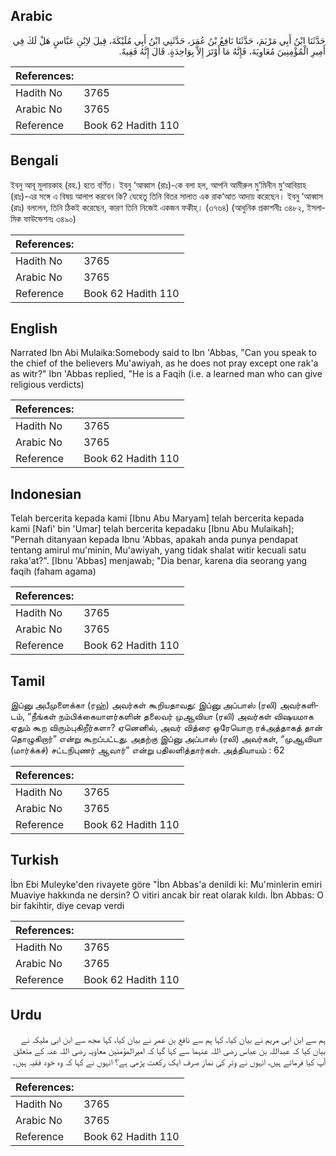 ## Arabic


<div dir="rtl" lang="ar" style={{fontSize:'larger',backgroundColor:'#f8f9fa',padding:20}}>
حَدَّثَنَا ابْنُ أَبِي مَرْيَمَ، حَدَّثَنَا نَافِعُ بْنُ عُمَرَ، حَدَّثَنِي ابْنُ أَبِي مُلَيْكَةَ، قِيلَ لاِبْنِ عَبَّاسٍ هَلْ لَكَ فِي أَمِيرِ الْمُؤْمِنِينَ مُعَاوِيَةَ، فَإِنَّهُ مَا أَوْتَرَ إِلاَّ بِوَاحِدَةٍ‏.‏ قَالَ إِنَّهُ فَقِيهٌ‏.‏
</div>
<div style={{backgroundColor:'#f8f9fa',padding:20, marginBottom: 10}}><table> <thead> <tr> <th>References:</th> <th></th> </tr> </thead> <tbody><tr><td>Hadith No</td><td>3765</td></tr><tr><td>Arabic No</td><td>3765</td></tr><tr><td>Reference</td><td>Book 62 Hadith 110</td></tr></tbody></table></div>

## Bengali


<div dir="ltr" lang="bn" style={{fontSize:'larger',backgroundColor:'#f8f9fa',padding:20}}>
ইবনু আবূ মুলায়কাহ (রহ.) হতে বর্ণিত। ইবনু ‘আব্বাস (রাঃ)-কে বলা হল, আপনি আমীরুল মু’মিনীন মু‘আবিয়াহ (রাঃ)-এর সঙ্গে এ বিষয় আলাপ করবেন কি? যেহেতু তিনি বিতর সালাত এক রাক‘আত আদায় করেছেন। ইবনু ‘আব্বাস (রাঃ) বললেন, তিনি ঠিকই করেছেন, কারণ তিনি নিজেই একজন ফকীহ্। (৩৭৬৪) (আধুনিক প্রকাশনীঃ ৩৪৮২, ইসলামিক ফাউন্ডেশনঃ ৩৪৯০)
</div>
<div style={{backgroundColor:'#f8f9fa',padding:20, marginBottom: 10}}><table> <thead> <tr> <th>References:</th> <th></th> </tr> </thead> <tbody><tr><td>Hadith No</td><td>3765</td></tr><tr><td>Arabic No</td><td>3765</td></tr><tr><td>Reference</td><td>Book 62 Hadith 110</td></tr></tbody></table></div>

## English


<div dir="ltr" lang="en" style={{fontSize:'larger',backgroundColor:'#f8f9fa',padding:20}}>
Narrated Ibn Abi Mulaika:Somebody said to Ibn 'Abbas, "Can you speak to the chief of the believers Mu'awiyah, as he does not pray except one rak'a as witr?" Ibn 'Abbas replied, "He is a Faqih (i.e. a learned man who can give religious verdicts)
</div>
<div style={{backgroundColor:'#f8f9fa',padding:20, marginBottom: 10}}><table> <thead> <tr> <th>References:</th> <th></th> </tr> </thead> <tbody><tr><td>Hadith No</td><td>3765</td></tr><tr><td>Arabic No</td><td>3765</td></tr><tr><td>Reference</td><td>Book 62 Hadith 110</td></tr></tbody></table></div>

## Indonesian


<div dir="ltr" lang="id" style={{fontSize:'larger',backgroundColor:'#f8f9fa',padding:20}}>
Telah bercerita kepada kami [Ibnu Abu Maryam] telah bercerita kepada kami [Nafi' bin 'Umar] telah bercerita kepadaku [Ibnu Abu Mulaikah]; "Pernah ditanyaan kepada Ibnu 'Abbas, apakah anda punya pendapat tentang amirul mu'minin, Mu'awiyah, yang tidak shalat witir kecuali satu raka'at?". [Ibnu 'Abbas] menjawab; "Dia benar, karena dia seorang yang faqih (faham agama)
</div>
<div style={{backgroundColor:'#f8f9fa',padding:20, marginBottom: 10}}><table> <thead> <tr> <th>References:</th> <th></th> </tr> </thead> <tbody><tr><td>Hadith No</td><td>3765</td></tr><tr><td>Arabic No</td><td>3765</td></tr><tr><td>Reference</td><td>Book 62 Hadith 110</td></tr></tbody></table></div>

## Tamil


<div dir="ltr" lang="ta" style={{fontSize:'larger',backgroundColor:'#f8f9fa',padding:20}}>
இப்னு அபீமுளைக்கா (ரஹ்) அவர்கள் கூறியதாவது: இப்னு அப்பாஸ் (ரலி) அவர்களிடம், “நீங்கள் நம்பிக்கையாளர்களின் தலைவர் முஆவியா (ரலி) அவர்கள் விஷயமாக ஏதும் கூற விரும்புகிறீர்களா? ஏனெனில், அவர் வித்ரை ஒரேயொரு ரக்அத்தாகத் தான் தொழுகிறார்” என்று கூறப்பட்டது. அதற்கு இப்னு அப்பாஸ் (ரலி) அவர்கள், “முஆவியா (மார்க்கச்) சட்டநிபுணர் ஆவார்” என்று பதிலளித்தார்கள். அத்தியாயம் : 62
</div>
<div style={{backgroundColor:'#f8f9fa',padding:20, marginBottom: 10}}><table> <thead> <tr> <th>References:</th> <th></th> </tr> </thead> <tbody><tr><td>Hadith No</td><td>3765</td></tr><tr><td>Arabic No</td><td>3765</td></tr><tr><td>Reference</td><td>Book 62 Hadith 110</td></tr></tbody></table></div>

## Turkish


<div dir="ltr" lang="tr" style={{fontSize:'larger',backgroundColor:'#f8f9fa',padding:20}}>
İbn Ebi Muleyke'den rivayete göre "İbn Abbas'a denildi ki: Mu'minlerin emiri Muaviye hakkında ne dersin? O vitiri ancak bir reat olarak kıldı. İbn Abbas: O bir fakihtir, diye cevap verdi
</div>
<div style={{backgroundColor:'#f8f9fa',padding:20, marginBottom: 10}}><table> <thead> <tr> <th>References:</th> <th></th> </tr> </thead> <tbody><tr><td>Hadith No</td><td>3765</td></tr><tr><td>Arabic No</td><td>3765</td></tr><tr><td>Reference</td><td>Book 62 Hadith 110</td></tr></tbody></table></div>

## Urdu


<div dir="rtl" lang="ur" style={{fontSize:'larger',backgroundColor:'#f8f9fa',padding:20}}>
ہم سے ابن ابی مریم نے بیان کیا، کہا ہم سے نافع بن عمر نے بیان کیا، کہا مجھ سے ابن ابی ملیکہ نے بیان کیا کہ عبداللہ بن عباس رضی اللہ عنہما سے کہا گیا کہ امیرالمؤمنین معاویہ رضی اللہ عنہ کے متعلق آپ کیا فرماتے ہیں، انہوں نے وتر کی نماز صرف ایک رکعت پڑھی ہے؟ انہوں نے کہا کہ وہ خود فقیہ ہیں۔
</div>
<div style={{backgroundColor:'#f8f9fa',padding:20, marginBottom: 10}}><table> <thead> <tr> <th>References:</th> <th></th> </tr> </thead> <tbody><tr><td>Hadith No</td><td>3765</td></tr><tr><td>Arabic No</td><td>3765</td></tr><tr><td>Reference</td><td>Book 62 Hadith 110</td></tr></tbody></table></div>
